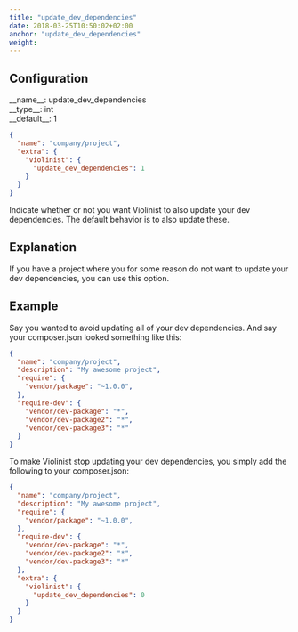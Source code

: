 ```yaml
---
title: "update_dev_dependencies"
date: 2018-03-25T10:50:02+02:00
anchor: "update_dev_dependencies"
weight: 
---
```


## Configuration

<div class="config-wrapper"><div class="config">__name__: update_dev_dependencies</div>
<div class="config">__type__: int</div>
<div class="config">__default__: 1</div></div>

```json
{
  "name": "company/project",
  "extra": {
    "violinist": {
      "update_dev_dependencies": 1
    }
  }
}
```

Indicate whether or not you want Violinist to also update your dev dependencies. The default behavior is to also update these.

## Explanation

If you have a project where you for some reason do not want to update your dev dependencies, you can use this option.

## Example

Say you wanted to avoid updating all of your dev dependencies. And say your composer.json looked something like this:

```json
{
  "name": "company/project",
  "description": "My awesome project",
  "require": {
    "vendor/package": "~1.0.0",
  },
  "require-dev": {
    "vendor/dev-package": "*",
    "vendor/dev-package2": "*",
    "vendor/dev-package3": "*"
  }
}
```


To make Violinist  stop updating your dev dependencies, you simply add the following to your composer.json:


```json
{
  "name": "company/project",
  "description": "My awesome project",
  "require": {
    "vendor/package": "~1.0.0",
  },
  "require-dev": {
    "vendor/dev-package": "*",
    "vendor/dev-package2": "*",
    "vendor/dev-package3": "*"
  },
  "extra": {
    "violinist": {
      "update_dev_dependencies": 0
    }
  }
}
```

